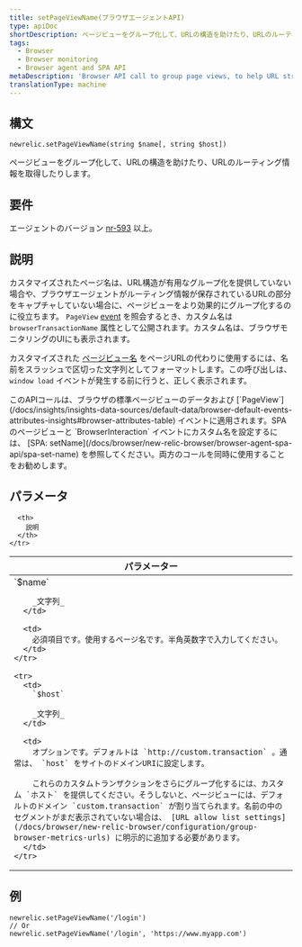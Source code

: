 ```yaml
---
title: setPageViewName(ブラウザエージェントAPI)
type: apiDoc
shortDescription: ページビューをグループ化して、URLの構造を助けたり、URLのルーティング情報を取得したりします。
tags:
  - Browser
  - Browser monitoring
  - Browser agent and SPA API
metaDescription: 'Browser API call to group page views, to help URL structure or help capture the URL''s routing information.'
translationType: machine
---
```


## 構文

```
newrelic.setPageViewName(string $name[, string $host])
```

ページビューをグループ化して、URLの構造を助けたり、URLのルーティング情報を取得したりします。

## 要件

エージェントのバージョン [nr-593](/docs/release-notes/new-relic-browser-release-notes/browser-agent-release-notes) 以上。

## 説明

カスタマイズされたページ名は、URL構造が有用なグループ化を提供していない場合や、ブラウザエージェントがルーティング情報が保存されているURLの部分をキャプチャしていない場合に、ページビューをより効果的にグループ化するのに役立ちます。 `PageView` [event](/docs/using-new-relic/data/understand-data/new-relic-data-types#event-data) を照会するとき、カスタム名は `browserTransactionName` 属性として公開されます。カスタム名は、ブラウザモニタリングのUIにも表示されます。

カスタマイズされた [ページビュー名](/docs/browser/new-relic-browser/additional-standard-features/page-views-insights-your-sites-popularity) をページURLの代わりに使用するには、名前をスラッシュで区切った文字列としてフォーマットします。この呼び出しは、 `window load` イベントが発生する前に行うと、正しく表示されます。

<Callout variant="tip">
  このAPIコールは、ブラウザの標準ページビューのデータおよび [`PageView`](/docs/insights/insights-data-sources/default-data/browser-default-events-attributes-insights#browser-attributes-table) イベントに適用されます。SPA のページビューと `BrowserInteraction` イベントにカスタム名を設定するには、 [SPA: setName](/docs/browser/new-relic-browser/browser-agent-spa-api/spa-set-name) を参照してください。両方のコールを同時に使用することをお勧めします。
</Callout>

## パラメータ

<table>
  <thead>
    <tr>
      <th width="25%">
        パラメーター
      </th>

      <th>
        説明
      </th>
    </tr>
  </thead>

  <tbody>
    <tr>
      <td>
        `$name`

        _文字列_
      </td>

      <td>
        必須項目です。使用するページ名です。半角英数字で入力してください。
      </td>
    </tr>

    <tr>
      <td>
        `$host`

        _文字列_
      </td>

      <td>
        オプションです。デフォルトは `http://custom.transaction` 。通常は、 `host` をサイトのドメインURIに設定します。

        これらのカスタムトランザクションをさらにグループ化するには、カスタム `ホスト` を提供してください。そうしないと、ページビューには、デフォルトのドメイン `custom.transaction` が割り当てられます。名前の中のセグメントがまだ表示されていない場合は、 [URL allow list settings](/docs/browser/new-relic-browser/configuration/group-browser-metrics-urls) に明示的に追加する必要があります。
      </td>
    </tr>
  </tbody>
</table>

## 例

```
newrelic.setPageViewName('/login')
// Or
newrelic.setPageViewName('/login', 'https://www.myapp.com')
```